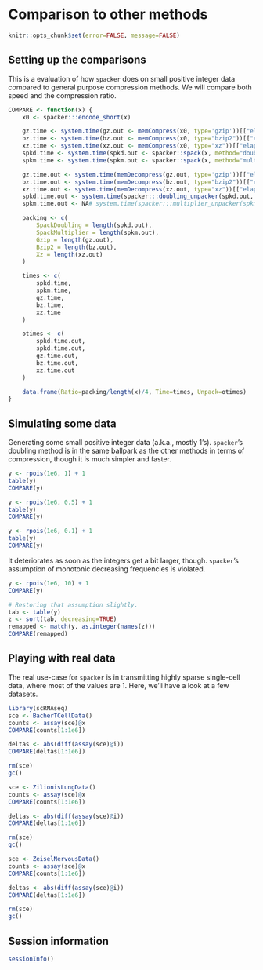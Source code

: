 # Comparison to other methods

```r
knitr::opts_chunk$set(error=FALSE, message=FALSE)
```

## Setting up the comparisons

This is a evaluation of how `spacker` does on small positive integer data compared to general purpose compression methods.
We will compare both speed and the compression ratio.

```r
COMPARE <- function(x) {
    x0 <- spacker:::encode_short(x)

    gz.time <- system.time(gz.out <- memCompress(x0, type='gzip'))[["elapsed"]]
    bz.time <- system.time(bz.out <- memCompress(x0, type="bzip2"))[["elapsed"]]
    xz.time <- system.time(xz.out <- memCompress(x0, type="xz"))[["elapsed"]]
    spkd.time <- system.time(spkd.out <- spacker::spack(x, method="doubling"))[["elapsed"]]
    spkm.time <- system.time(spkm.out <- spacker::spack(x, method="multiplier"))[["elapsed"]]

    gz.time.out <- system.time(memDecompress(gz.out, type='gzip'))[["elapsed"]]
    bz.time.out <- system.time(memDecompress(bz.out, type="bzip2"))[["elapsed"]]
    xz.time.out <- system.time(memDecompress(xz.out, type="xz"))[["elapsed"]]
    spkd.time.out <- system.time(spacker:::doubling_unpacker(spkd.out, length(x)))[["elapsed"]]
    spkm.time.out <- NA# system.time(spacker:::multiplier_unpacker(spkm.out, length(x)))[["elapsed"]]

    packing <- c(
        SpackDoubling = length(spkd.out),
        SpackMultiplier = length(spkm.out),
        Gzip = length(gz.out),
        Bzip2 = length(bz.out),
        Xz = length(xz.out)
    )

    times <- c(
        spkd.time, 
        spkm.time,
        gz.time, 
        bz.time, 
        xz.time
    )

    otimes <- c(
        spkd.time.out, 
        spkd.time.out,
        gz.time.out, 
        bz.time.out, 
        xz.time.out
    )

    data.frame(Ratio=packing/length(x)/4, Time=times, Unpack=otimes)
}
```

## Simulating some data

Generating some small positive integer data (a.k.a., mostly 1's).
`spacker`'s doubling method is in the same ballpark as the other methods in terms of compression, though it is much simpler and faster.

```r
y <- rpois(1e6, 1) + 1
table(y)
COMPARE(y)

y <- rpois(1e6, 0.5) + 1
table(y)
COMPARE(y)

y <- rpois(1e6, 0.1) + 1
table(y)
COMPARE(y)
```

It deteriorates as soon as the integers get a bit larger, though.
`spacker`'s assumption of monotonic decreasing frequencies is violated.

```r
y <- rpois(1e6, 10) + 1
COMPARE(y)

# Restoring that assumption slightly.
tab <- table(y)
z <- sort(tab, decreasing=TRUE)
remapped <- match(y, as.integer(names(z)))
COMPARE(remapped)
```

## Playing with real data

The real use-case for `spacker` is in transmitting highly sparse single-cell data, where most of the values are 1.
Here, we'll have a look at a few datasets.

```r
library(scRNAseq)
sce <- BacherTCellData()
counts <- assay(sce)@x
COMPARE(counts[1:1e6])

deltas <- abs(diff(assay(sce)@i))
COMPARE(deltas[1:1e6])
```

```r
rm(sce)
gc()
```

```r
sce <- ZilionisLungData()
counts <- assay(sce)@x
COMPARE(counts[1:1e6])

deltas <- abs(diff(assay(sce)@i))
COMPARE(deltas[1:1e6])
```

```r
rm(sce)
gc()
```

```r
sce <- ZeiselNervousData()
counts <- assay(sce)@x
COMPARE(counts[1:1e6])

deltas <- abs(diff(assay(sce)@i))
COMPARE(deltas[1:1e6])
```

```r
rm(sce)
gc()
```

## Session information

```r
sessionInfo()
```

